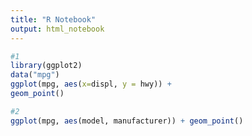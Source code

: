 ---
title: "R Notebook"
output: html_notebook
---

```{r}
#1
library(ggplot2)
data("mpg")
ggplot(mpg, aes(x=displ, y = hwy)) + 
geom_point()

```

```{r}
#2
ggplot(mpg, aes(model, manufacturer)) + geom_point() 

```
